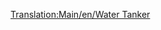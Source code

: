 [[Translation:Main/en/Water Tanker]]{{Template:<!--Trains_Carriages_new-->wagony/Pl
|Picture=[[File:en/Watertanker.png]]
|Name=Cysterna na wodę
|NormalCost=£1,166 ($2,332)
|NormalWeight=25 / 50 t
|NormalCapacity=25,000 litrów wody
|MonoCost="
|MonoWeight=25 / 55 t
|MonoCapacity=30,000 litres of water
|MagCost="
|MagWeight=25 / 57 t
|MagCapacity=32,000 litres of water
|Description=Zbiorniki wodne transportują wodę w stanie ciekłym do [[Main/pl/Miasta|miejscowość]]i , które ma [[Main/pl/Wieża ciśnień|water tower]]. Ten wagon jest dostępny tylko w klimacie [[Main/en/Klimat/Pl#Tropikalny|Sub-Tropical]] .
}}